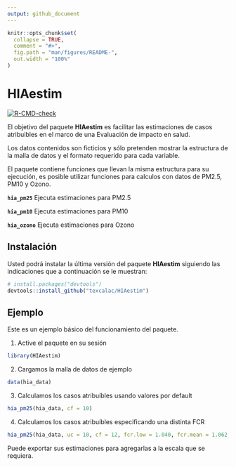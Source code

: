 ```yaml
---
output: github_document
---
```


<!-- README.md is generated from README.Rmd. Please edit that file -->

```r
knitr::opts_chunk$set(
  collapse = TRUE,
  comment = "#>",
  fig.path = "man/figures/README-",
  out.width = "100%"
)
```

# HIAestim

<!-- badges: start -->
[![R-CMD-check](https://github.com/texcalac/HIAestim/actions/workflows/R-CMD-check.yaml/badge.svg)](https://github.com/texcalac/HIAestim/actions/workflows/R-CMD-check.yaml)
<!-- badges: end -->

El objetivo del paquete **HIAestim** es facilitar las estimaciones de casos atribuibles en el marco de una Evaluación de impacto en salud.

Los datos contenidos son ficticios y sólo pretenden mostrar la estructura de la malla de datos y el formato requerido para cada variable.

El paquete contiene funciones que llevan la misma estructura para su ejecución, 
es posible utilizar funciones para calculos con datos de PM2.5, PM10 y Ozono.

**`hia_pm25`** Ejecuta estimaciones para PM2.5

**`hia_pm10`** Ejecuta estimaciones para PM10

**`hia_ozono`** Ejecuta estimaciones para Ozono

## Instalación

Usted podrá instalar la última versión del paquete **HIAestim** siguiendo las indicaciones que a continuación se le muestran:

``` r
# install.packages("devtools")
devtools::install_github("texcalac/HIAestim")
```

## Ejemplo

Este es un ejemplo básico del funcionamiento del paquete.

1. Active el paquete en su sesión

```r
library(HIAestim)
```

2. Cargamos la malla de datos de ejemplo

```r
data(hia_data)
```

3. Calculamos los casos atribuíbles usando valores por default

```r
hia_pm25(hia_data, cf = 10)

```

4. Calculamos los casos atribuíbles especificando una distinta FCR

```r
hia_pm25(hia_data, uc = 10, cf = 12, fcr.low = 1.040, fcr.mean = 1.062, fcr.high = 1.083)

```

Puede exportar sus estimaciones para agregarlas a la escala que se requiera.



